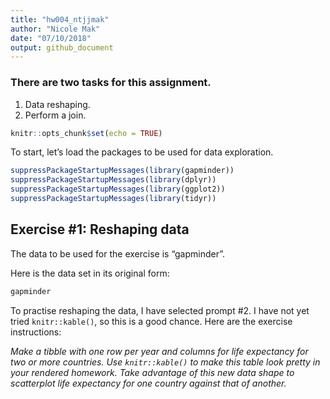 ```yaml
---
title: "hw004_ntjjmak"
author: "Nicole Mak"
date: "07/10/2018"
output: github_document
---
```


### There are two tasks for this assignment.

1. Data reshaping.
2. Perform a join.

```r
knitr::opts_chunk$set(echo = TRUE)
```


To start, let's load the packages to be used for data exploration.

```r
suppressPackageStartupMessages(library(gapminder))
suppressPackageStartupMessages(library(dplyr))
suppressPackageStartupMessages(library(ggplot2))
suppressPackageStartupMessages(library(tidyr))
```

## Exercise #1: Reshaping data

The data to be used for the exercise is "gapminder".

Here is the data set in its original form:

```r
gapminder
```



To practise reshaping the data, I have selected prompt #2. I have not yet tried `knitr::kable()`, so this is a good chance. Here are the exercise instructions: 

*Make a tibble with one row per year and columns for life expectancy for two or more countries. Use `knitr::kable()` to make this table look pretty in your rendered homework. Take advantage of this new data shape to scatterplot life expectancy for one country against that of another.*